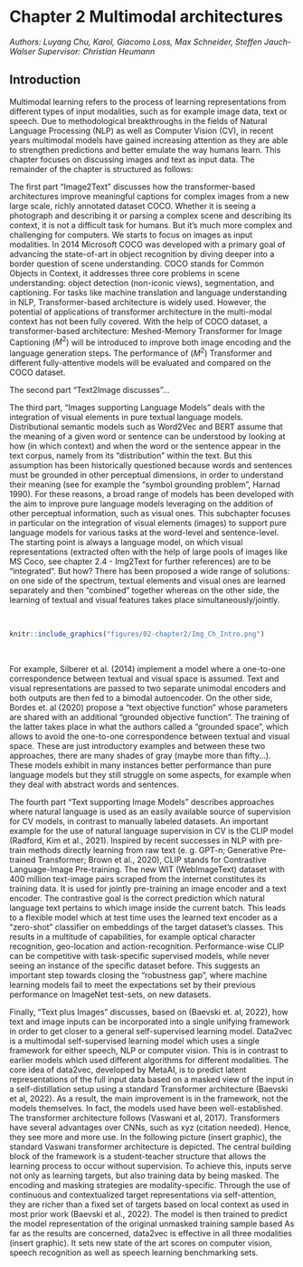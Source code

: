 # Chapter 2 Multimodal architectures 
*Authors: Luyang Chu, Karol, Giacomo Loss, Max Schneider, Steffen Jauch-Walser*
*Supervisor: Christian Heumann*

## Introduction

Multimodal learning refers to the process of learning representations from different types of input modalities, such as for example image data, text or speech.
Due to methodological breakthroughs in the fields of Natural Language Processing (NLP) as well as Computer Vision (CV), in recent years multimodal models have gained increasing attention as they are able to strengthen predictions and better emulate the way humans learn.
This chapter focuses on discussing images and text as input data.
The remainder of the chapter is structured as follows: 

The first part “Image2Text” discusses how the transformer-based architectures improve meaningful captions for complex images from a new large scale,
richly annotated dataset COCO. 
Whether it is seeing a photograph and describing it or parsing a complex scene and describing its context, it is not a difficult task for humans.
But it’s much more complex and challenging for computers. We starts to focus on images as input modalities. 
In 2014 Microsoft COCO was developed with a primary goal of advancing the state-of-art in object recognition by diving deeper into a border question of scene understanding. 
COCO stands for Common Objects in Context, it addresses three core problems in scene understanding: object detection (non-iconic views), segmentation, and captioning. 
For tasks like machine translation and language understanding in NLP, Transformer-based architecture is widely used. 
However, the potential of applications of transformer architecture in the multi-modal context has not been fully covered. 
With the help of COCO dataset, a transformer-based architecture: Meshed-Memory Transformer for Image Captioning ($M^2$) will be introduced to improve both image encoding and the language generation steps. 
The performance of ($M^2$) Transformer and different fully-attentive models will be evaluated and compared on the COCO dataset.

The second part “Text2Image discusses”...

The third part, “Images supporting Language Models” deals with the integration of visual elements in pure textual language models.
Distributional semantic models such as Word2Vec and BERT assume that the meaning of a given word or sentence can be understood by looking at how (in which context) and when the word or the sentence appear in the text corpus, namely from its “distribution” within the text.
But this assumption has been historically questioned because words and sentences must be grounded in other perceptual dimensions, in order to understand their meaning (see for example the “symbol grounding problem”, Harnad 1990).
For these reasons, a broad range of models has been developed with the aim to improve pure language models leveraging on the addition of other perceptual information, such as visual ones.
This subchapter focuses in particular on the integration of visual elements (images) to support pure language models for various tasks at the word-level and sentence-level.
The starting point is always a language model, on which visual representations (extracted often with the help of large pools of images like MS Coco, see chapter 2.4 - Img2Text for further references) are to be “integrated”.
But how?
There has been proposed a wide range of solutions: on one side of the spectrum, textual elements and visual ones are learned separately and then “combined” together whereas on the other side, the learning of textual and visual features takes place simultaneously/jointly. 

<br>
```r
knitr::include_graphics("figures/02-chapter2/Img_Ch_Intro.png")
```
<br>

For example, Silberer et al. (2014) implement a model where a one-to-one correspondence between textual and visual space is assumed.
Text and visual representations are passed to two separate unimodal encoders and both outputs are then fed to a bimodal autoencoder.
On the other side, Bordes et. al (2020) propose a “text objective function” whose parameters are shared with an additional “grounded objective function”.
The training of the latter takes place in what the authors called a “grounded space”, which allows to avoid the one-to-one correspondence between textual and visual space.
These are just introductory examples and between these two approaches, there are many shades of gray (maybe more than fifty…).
These models exhibit in many instances better performance than pure language models but they still struggle on some aspects, for example when they deal with abstract words and sentences.

The fourth part “Text supporting Image Models” describes approaches where natural language is used as an easily available source of supervision for CV models, in contrast to manually labeled datasets.
An important example for the use of natural language supervision in CV is the CLIP model (Radford, Kim et al., 2021).
Inspired by recent successes in NLP with pre-train methods directly learning from raw text (e. g. GPT-n;  Generative Pre-trained Transformer; Brown et al., 2020), CLIP stands for Contrastive Language-Image Pre-training.
The new WIT (WebImageText) dataset with 400 million text-image pairs scraped from the internet constitutes its training data.
It is used for jointly pre-training an image encoder and a text encoder.
The contrastive goal is the correct prediction which natural language text pertains to which image inside the current batch.
This leads to a flexible model which at test time uses the learned text encoder as a “zero-shot” classifier on embeddings of the target dataset’s classes.
This results in a multitude of capabilities, for example optical character recognition, geo-location and action-recognition.
Performance-wise CLIP can be competitive with task-specific supervised models, while never seeing an instance of the specific dataset before.
This suggests an important step towards closing the “robustness gap”, where machine learning models fail to meet the expectations set by their previous performance on ImageNet test-sets, on new datasets.

Finally, “Text plus Images” discusses, based on (Baevski et. al, 2022), how text and image inputs can be incorporated into a single unifying framework in order to get closer to a general self-supervised learning model.
Data2vec is a multimodal self-supervised learning model which uses a single framework for either speech, NLP or computer vision.
This is in contrast to earlier models which used different algorithms for different modalities.
The core idea of data2vec, developed by MetaAI, is to predict latent representations of the full input data based on a masked view of the input in a self-distillation setup using a standard Transformer architecture (Baevski et al, 2022). As a result, the main improvement is in the framework, not the models themselves.
In fact, the models used have been well-established.
The transformer architecture follows (Vaswani et al, 2017).
Transformers have several advantages over CNNs, such as xyz (citation needed). Hence, they see more and more use.
In the following picture (insert graphic), the standard Vaswani transformer architecture is depicted.
The central building block of the framework is a student-teacher structure that allows the learning process to occur without supervision.
To achieve this, inputs serve not only as learning targets, but also training data by being masked. The encoding and masking strategies are modality-specific.
Through the use of continuous and contextualized target representations via self-attention, they are richer than a fixed set of targets based on local context as used in most prior work (Baevski et al., 2022).
The model is then trained to predict the model representation of the original unmasked training sample based
As far as the results are concerned, data2vec is effective in all three modalities (insert graphic).
It sets new state of the art scores on computer vision, speech recognition as well as speech learning benchmarking sets.
